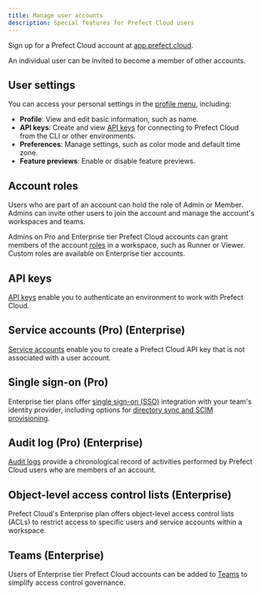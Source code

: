 ```yaml
---
title: Manage user accounts
description: Special features for Prefect Cloud users
---
```


Sign up for a Prefect Cloud account at [app.prefect.cloud](https://app.prefect.cloud).

<Note>
An individual user can be invited to become a member of other accounts.
</Note>

## User settings

You can access your personal settings in the [profile menu](https://app.prefect.cloud/my/profile), including:

- **Profile**: View and edit basic information, such as name.
- **API keys**: Create and view [API keys](/v3/manage/cloud/manage-users/api-keys/) 
for connecting to Prefect Cloud from the CLI or other environments.
- **Preferences**: Manage settings, such as color mode and default time zone.
- **Feature previews**: Enable or disable feature previews.

## Account roles

Users who are part of an account can hold the role of Admin or Member.
Admins can invite other users to join the account and manage the account's workspaces and teams.

Admins on Pro and Enterprise tier Prefect Cloud accounts can grant members of the account 
[roles](/v3/manage/cloud/manage-users/manage-roles/) in a workspace, such as Runner or Viewer.
Custom roles are available on Enterprise tier accounts.

## API keys

[API keys](/v3/manage/cloud/manage-users/api-keys/) enable you to authenticate an environment to work with Prefect Cloud.

## Service accounts (Pro) (Enterprise)

[Service accounts](/v3/manage/cloud/manage-users/service-accounts/) enable you to create a 
Prefect Cloud API key that is not associated with a user account.

## Single sign-on (Pro)

Enterprise tier plans offer [single sign-on (SSO)](/v3/manage/cloud/manage-users/configure-sso/) 
integration with your team's identity provider, including options for 
[directory sync and SCIM provisioning](/v3/manage/cloud/manage-users/configure-sso/#directory-sync).

## Audit log (Pro) (Enterprise)

[Audit logs](/v3/manage/cloud/manage-users/audit-logs/) provide a chronological record of 
activities performed by Prefect Cloud users who are members of an account.

## Object-level access control lists (Enterprise)

Prefect Cloud's Enterprise plan offers object-level access control lists (ACLs) to 
restrict access to specific users and service accounts within a workspace.

## Teams (Enterprise)

Users of Enterprise tier Prefect Cloud accounts can be added to 
[Teams](/v3/manage/cloud/manage-users/manage-teams/) to simplify access control governance.
